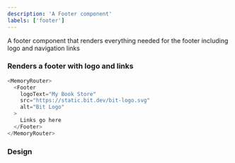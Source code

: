 ```yaml
---
description: 'A Footer component'
labels: ['footer']
---
```



A footer component that renders everything needed for the footer including logo and navigation links

### Renders a footer with logo and links

```js live
<MemoryRouter>
  <Footer
    logoText="My Book Store"
    src="https://static.bit.dev/bit-logo.svg"
    alt="Bit Logo"
  >
    Links go here
  </Footer>
</MemoryRouter>
```

### Design

<FigmaEmbed src="https://www.figma.com/embed?embed_host=share&url=https%3A%2F%2Fwww.figma.com%2Ffile%2FYOdxHWPVnxBcTAYw0zPyXf%2Fstore%3Fnode-id%3D6%253A1293" />
